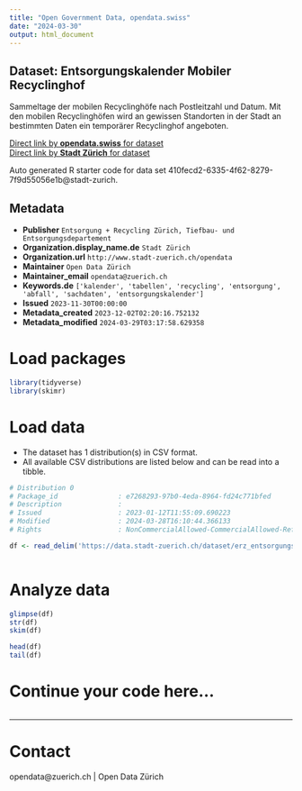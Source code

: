 ```yaml
---
title: "Open Government Data, opendata.swiss"
date: "2024-03-30"
output: html_document
---
```


## Dataset: Entsorgungskalender Mobiler Recyclinghof

Sammeltage der mobilen Recyclinghöfe nach Postleitzahl und Datum. 
Mit den mobilen Recyclinghöfen wird an gewissen Standorten in der Stadt an bestimmten Daten ein temporärer Recyclinghof angeboten.

[Direct link by **opendata.swiss** for dataset](https://opendata.swiss/de/dataset/entsorgungskalender-mobiler-recyclinghof)<br>
[Direct link by **Stadt Zürich** for dataset](https://data.stadt-zuerich.ch/dataset/erz_entsorgungskalender_mobiler_recyclinghof)

Auto generated R starter code for data set 410fecd2-6335-4f62-8279-7f9d55056e1b@stadt-zurich.

## Metadata

- **Publisher** `Entsorgung + Recycling Zürich, Tiefbau- und Entsorgungsdepartement`
- **Organization.display_name.de** `Stadt Zürich`
- **Organization.url** `http://www.stadt-zuerich.ch/opendata`
- **Maintainer** `Open Data Zürich`
- **Maintainer_email** `opendata@zuerich.ch`
- **Keywords.de** `['kalender', 'tabellen', 'recycling', 'entsorgung', 'abfall', 'sachdaten', 'entsorgungskalender']`
- **Issued** `2023-11-30T00:00:00`
- **Metadata_created** `2023-12-02T02:20:16.752132`
- **Metadata_modified** `2024-03-29T03:17:58.629358`


# Load packages

```r

library(tidyverse)
library(skimr)

```

# Load data

-   The dataset has 1 distribution(s) in CSV format.
-   All available CSV distributions are listed below and can be read into a tibble.

```r

# Distribution 0
# Package_id               : e7268293-97b0-4eda-8964-fd24c771bfed
# Description              : 
# Issued                   : 2023-01-12T11:55:09.690223
# Modified                 : 2024-03-28T16:10:44.366133
# Rights                   : NonCommercialAllowed-CommercialAllowed-ReferenceNotRequired

df <- read_delim('https://data.stadt-zuerich.ch/dataset/erz_entsorgungskalender_mobiler_recyclinghof/download/mobiler_recyclinghof_2024.csv')



```

# Analyze data

```r

glimpse(df)
str(df)
skim(df)

head(df)
tail(df)

```

# Continue your code here...

```r

```

------------------------------------------------------------------------

# Contact

opendata@zuerich.ch | Open Data Zürich
